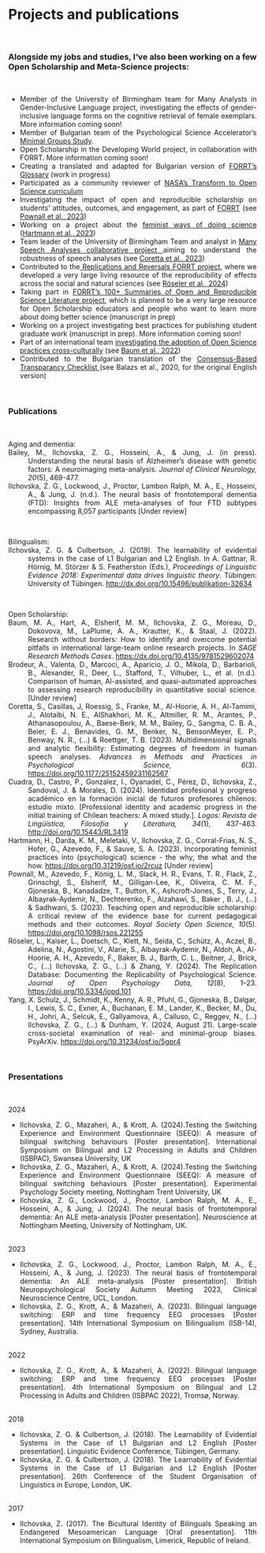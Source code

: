 # Projects and publications
&nbsp;

<div align="justify">
### Alongside my jobs and studies, I've also been working on a few Open Scholarship and Meta-Science projects:
&nbsp;

  * Member of the University of Birmingham team for Many Analysts in Gender-Inclusive Language project, investigating the effects of gender-inclusive language forms on the cognitive retrieval of female exemplars. More information coming soon!   
  * Member of Bulgarian team of the Psychological Science Accelerator's <a href="https://doi.org/10.31234/osf.io/5gpr4" target="_blank">Minimal Groups Study</a>. 
  * Open Scholarship in the Developing World project, in collaboration with FORRT. More information coming soon! 
  * Creating a translated and adapted for Bulgarian version of <a href="https://forrt.org/glossary/" target="_blank">FORRT's Glossary</a> (work in progress)
  * Participated as a community reviewer of <a href="https://science.nasa.gov/open-science/transform-to-open-science" target="_blank">NASA's Transform to Open Science curriculum</a>
  * Investigating the impact of open and reproducible scholarship on students’ attitudes, outcomes, and engagement, as part of <a href="https://forrt.org/impact/" target="_blank">FORRT</a> (see <a href="https://doi.org/10.1098/rsos.221255" target="_blank">Pownall et al., 2023</a>)
  * Working on a project about the <a href="https://osf.io/f5zhj/" target="_blank">feminist ways of doing science</a> (<a href="https://doi.org/10.31219/osf.io/2rcuz" target="_blank">Hartmann et al., 2023</a>)
  * Team leader of the University of Birmingham Team and analyst in <a href="https://many-speech-analyses.github.io/" target="_blank">Many Speech Analyses collaborative project </a>aiming to understand the robustness of speech analyses (see <a href="https://doi.org/10.1177/25152459231162567" target="_blank">Coretta et al., 2023</a>)
  * Contributed to the<a href="https://forrt.org/reversals/" target="_blank"> Replications and Reversals FORRT project</a>, where we developed a very large living resource of the reproducibility of effects across the social and natural sciences (see <a href="https://doi.org/10.5334/jopd.101" target="_blank">Röseler et al., 2024</a>)
  * Taking part in <a href="https://forrt.org/summaries/" target="_blank">FORRT's 100+ Summaries of Open and Reproducible Science Literature project</a>, which is planned to be a very large resource for Open Scholarship educators and people who want to learn more about doing better science (manuscript in prep)
  * Working on a project investigating best practices for publishing student graduate work (manuscript in prep). More information coming soon!
  * Part of an international team <a href="https://osf.io/d6pu5/" target="_blank">investigating the adoption of Open Science practices cross-culturally</a> (see <a href="https://dx.doi.org/10.4135/9781529602074" target="_blank">Baum et al., 2022</a>)
  * Contributed to the Bulgarian translation of the <a href="https://doi.org/10.1038/s41562-019-0772-6" target="_blank">Consensus-Based Transparancy Checklist </a>(see Balazs et al., 2020, for the original English version)
&nbsp;

&nbsp;

### Publications
&nbsp;

Aging and dementia:
<div style="text-indent: -40px; padding-left: 40px;">
Bailey, M., Ilchovska, Z. G., Hosseini, A., & Jung, J. (in press). Understanding the neural basis of Alzheimer’s disease with genetic factors: A neuroimaging meta-analysis. *Journal of Clinical Neurology, 20*(5), 469-477. <a href="https://doi.org/10.3988/jcn.2024.0176" target="_blank"></a></div>
<div style="text-indent: -40px; padding-left: 40px;">
Ilchovska, Z. G., Lockwood, J., Proctor, Lambon Ralph, M. A., E., Hosseini, A., & Jung, J. (n.d.). The neural basis of frontotemporal dementia (FTD): Insights from ALE meta-analyses of four FTD subtypes encompassing 8,057 participants [Under review]</div>
&nbsp;

Bilingualism:
<div style="text-indent: -40px; padding-left: 40px;">
Ilchovska, Z. G. & Culbertson, J. (2019). The learnability of evidential systems in the case of L1 Bulgarian and L2 English. In A. Gattnar, R. Hörnig, M. Störzer & S. Featherston (Eds.), *Proceedings of Linguistic Evidence 2018: Experimental data drives linguistic theory*. Tübingen: University of Tübingen. <a href="http://dx.doi.org/10.15496/publikation-32634" target="_blank">http://dx.doi.org/10.15496/publikation-32634</a> </div>
&nbsp;

Open Scholarship:
<div style="text-indent: -40px; padding-left: 40px;">
Baum, M. A., Hart, A., Elsherif, M. M., Ilchovska, Z. G., Moreau, D., Dokovova, M., LaPlume, A. A., Krautter, K., & Staal, J. (2022). Research without borders: How to identify and overcome potential pitfalls in international large-team online research projects. In *SAGE Research Methods Cases*. <a href="https://dx.doi.org/10.4135/9781529602074" target="_blank">https://dx.doi.org/10.4135/9781529602074</a> </div>
<div style="text-indent: -40px; padding-left: 40px;">
Brodeur, A., Valenta, D., Marcoci, A., Aparicio, J. O., Mikola, D., Barbarioli, B., Alexander, R., Deer, L., Stafford, T., Vilhuber, L., et al. (n.d.). Comparison of human, AI-assisted, and quasi-automated approaches to assessing research reproducibility in quantitative social science.[Under review] </div>
<div style="text-indent: -40px; padding-left: 40px;">
Coretta, S., Casillas, J, Roessig, S., Franke, M., Al-Hoorie, A. H., Al-Tamimi, J., Alotaibi, N. E., AlShakhori, M. K., Altmiller, R. M., Arantes, P., Athanasopoulou, A., Baese-Berk, M. M., Bailey, G., Sangma, C. B. A., Beier, E. J., Benavides, G. M., Benker, N., BensonMeyer, E. P., Benway, N. R., (...) & Roettger, T. B. (2023). Multidimensional signals and analytic flexibility: Estimating degrees of freedom in human speech analyses. *Advances in Methods and Practices in Psychological Science, 6*(3). <a href="https://doi.org/10.1177/25152459231162567" target="_blank">https://doi.org/10.1177/25152459231162567</a></div>
<div style="text-indent: -40px; padding-left: 40px;">
Cuadra, D., Castro, P., Gonzalez, I., Oyanadel, C., Pérez, D., Ilchovska, Z., Sandoval, J. & Morales, D. (2024). Identidad profesional y progreso académico en la formación inicial de futuros profesores chilenos: estudio mixto. [Professional identity and academic progress in the initial training of Chilean teachers: A mixed study.]. *Logos: Revista de Lingüística, Filosofía y Literatura, 34*(1), 437-463. <a href="https://doi.org/10.1177/25152459231162567" target="_blank">http://doi.org/10.15443/RL3419</a></div>
<div style="text-indent: -40px; padding-left: 40px;">
Hartmann, H., Darda, K. M., Meletaki, V., Ilchovska, Z. G., Corral-Frias, N. S., Hofer, G., Azevedo, F., & Sauve, S. A. (2023). Incorporating feminist practices into (psychological) science - the why, the what and the how. <a href="https://doi.org/10.31219/osf.io/2rcuz" target="_blank">https://doi.org/10.31219/osf.io/2rcuz</a> [Under review] </div>
<div style="text-indent: -40px; padding-left: 40px;">
Pownall, M., Azevedo, F., König, L. M., Slack, H. R., Evans, T. R., Flack, Z., Grinschgl, S., Elsherif, M., Gilligan-Lee, K., Oliveira, C. M. F., Gjoneska, B., Kanadadze, T., Button, K., Ashcroft-Jones, S., Terry, J., Albayrak-Aydemir, N., Dechterenko, F., Alzahawi, S., Baker , B. J., (...) & Sadhwani, S. (2023). Teaching open and reproducible scholarship: A critical review of the evidence base for current pedagogical methods and their outcomes. *Royal Society Open Science, 10*(5). <a href="https://doi.org/10.1098/rsos.221255" target="_blank">https://doi.org/10.1098/rsos.221255</a></div>
<div style="text-indent: -40px; padding-left: 40px;">
Röseler, L., Kaiser, L., Doetsch, C., Klett, N., Seida, C., Schütz, A., Aczel, B., Adelina, N., Agostini, V., Alarie, S., Albayrak-Aydemir, N., Aldoh, A., Al-Hoorie, A. H., Azevedo, F., Baker, B. J., Barth, C. L., Beitner, J., Brick, C., (...) Ilchovska, Z. G., (...) & Zhang, Y. (2024). The Replication Database: Documenting the Replicability of Psychological Science. *Journal of Open Psychology Data, 12*(8), 1–23. <a href="https://doi.org/10.1098/rsos.221255" target="_blank">https://doi.org/10.5334/jopd.101</a></div>
<div style="text-indent: -40px; padding-left: 40px;">
Yang, X. Schulz, J., Schmidt, K., Kenny, A. R., Pfuhl, G., Gjoneska, B., Dalgar, I., Lewis, S. C., Exner, A., Buchanan, E. M., Lander, K., Becker, M., Du, H., Johri, A., Selcuk, E., Gallyamova, A., Calluso, C., Reggev, N., (...) Ilchovska, Z. G., (...) & Dunham, Y. (2024, August 21). Large-scale cross-societal examination of real- and minimal-group biases. PsyArXiv. <a href="https://doi.org/10.1098/rsos.221255" target="_blank">https://doi.org/10.31234/osf.io/5gpr4</a></div>
&nbsp;

### Presentations
&nbsp;

2024</br>
<ul>
<li>Ilchovska, Z. G., Mazaheri, A., & Krott, A. (2024).Testing the Switching Experience and Environment Questionnaire (SEEQ): A measure of bilingual switching behaviours [Poster presentation]. International Symposium on Bilingual and L2 Processing in Adults and Children (ISBPAC), Swansea University, UK</li>
<li>Ilchovska, Z. G., Mazaheri, A., & Krott, A. (2024).Testing the Switching Experience and Environment Questionnaire (SEEQ): A measure of bilingual switching behaviours [Poster presentation]. Experimental Psychology Society meeting, Nottingham Trent University, UK</li>
<li>Ilchovska, Z. G., Lockwood, J., Proctor, Lambon Ralph, M. A., E., Hosseini, A., & Jung, J. (2024). The neural basis of frontotemporal dementia: An ALE meta-analysis [Poster presentation]. Neuroscience at Nottingham Meeting,  University of Nottingham, UK.</li></br>
</ul>

2023</br>
<ul>
<li>Ilchovska, Z. G., Lockwood, J., Proctor, Lambon Ralph, M. A., E., Hosseini, A., & Jung, J. (2023). The neural basis of frontotemporal dementia: An ALE meta-analysis [Poster presentation]. British Neuropsychological Society Autumn Meeting 2023, Clinical Neuroscience Centre, UCL, London.</li>
<li>Ilchovska, Z. G., Krott, A., & Mazaheri, A. (2023). Bilingual language switching: ERP and time frequency EEG processes [Poster presentation]. 14th International Symposium on Bilingualism (ISB-14), Sydney, Australia.</li></br>
</ul>

2022</br>
<ul>
<li>Ilchovska, Z. G., Krott, A., & Mazaheri, A. (2022). Bilingual language switching: ERP and time frequency EEG processes [Poster presentation]. 4th International Symposium on Bilingual and L2 Processing in Adults and Children (ISBPAC 2022), Tromsø, Norway.</li></br>
</ul>

2018</br>
<ul>
<li>Ilchovska, Z. G. & Culbertson, J. (2018). The Learnability of Evidential Systems in the Case of L1 Bulgarian and L2 English [Poster presentation]. Linguistic Evidence Conference, Tübingen, Germany.</li>
<li>Ilchovska, Z. G. & Culbertson, J. (2018). The Learnability of Evidential Systems in the Case of L1 Bulgarian and L2 English [Poster presentation]. 26th Conference of the Student Organisation of Linguistics in Europe, London, UK.</li></br> 
</ul>

2017</br>
<ul>
<li>Ilchovska, Z. (2017). The Bicultural Identity of Bilinguals Speaking an Endangered Mesoamerican Language [Oral presentation]. 11th International Symposium on Bilingualism, Limerick, Republic of Ireland.</li></br> 
</ul>

















